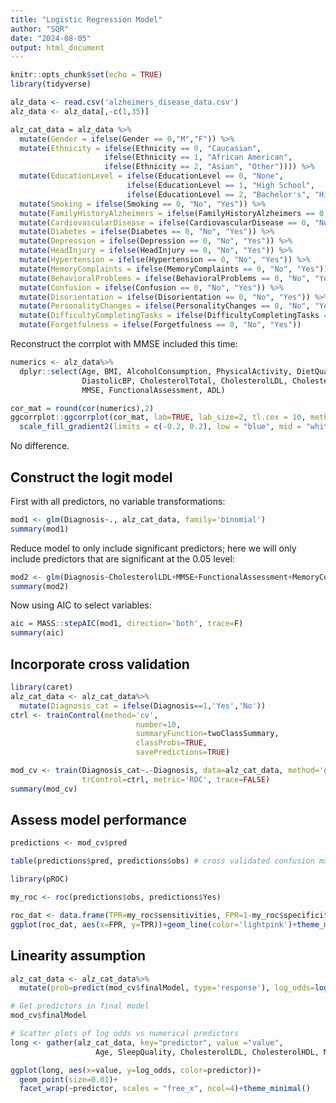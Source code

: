 ```yaml
---
title: "Logistic Regression Model"
author: "SQR"
date: "2024-08-05"
output: html_document
---
```


```r
knitr::opts_chunk$set(echo = TRUE)
library(tidyverse)
```

```r
alz_data <- read.csv('alzheimers_disease_data.csv')
alz_data <- alz_data[,-c(1,35)] 
```

```r
alz_cat_data = alz_data %>%
  mutate(Gender = ifelse(Gender == 0,"M","F")) %>%
  mutate(Ethnicity = ifelse(Ethnicity == 0, "Caucasian",
                     ifelse(Ethnicity == 1, "African American",
                     ifelse(Ethnicity == 2, "Asian", "Other")))) %>%
  mutate(EducationLevel = ifelse(EducationLevel == 0, "None",
                          ifelse(EducationLevel == 1, "High School",
                          ifelse(EducationLevel == 2, "Bachelor's", "Higher")))) %>%
  mutate(Smoking = ifelse(Smoking == 0, "No", "Yes")) %>%
  mutate(FamilyHistoryAlzheimers = ifelse(FamilyHistoryAlzheimers == 0, "No", "Yes")) %>%
  mutate(CardiovascularDisease = ifelse(CardiovascularDisease == 0, "No", "Yes")) %>%
  mutate(Diabetes = ifelse(Diabetes == 0, "No", "Yes")) %>%
  mutate(Depression = ifelse(Depression == 0, "No", "Yes")) %>%
  mutate(HeadInjury = ifelse(HeadInjury == 0, "No", "Yes")) %>%
  mutate(Hypertension = ifelse(Hypertension == 0, "No", "Yes")) %>%
  mutate(MemoryComplaints = ifelse(MemoryComplaints == 0, "No", "Yes")) %>%
  mutate(BehavioralProblems = ifelse(BehavioralProblems == 0, "No", "Yes")) %>%
  mutate(Confusion = ifelse(Confusion == 0, "No", "Yes")) %>%
  mutate(Disorientation = ifelse(Disorientation == 0, "No", "Yes")) %>%
  mutate(PersonalityChanges = ifelse(PersonalityChanges == 0, "No", "Yes")) %>%
  mutate(DifficultyCompletingTasks = ifelse(DifficultyCompletingTasks == 0, "No", "Yes")) %>%
  mutate(Forgetfulness = ifelse(Forgetfulness == 0, "No", "Yes"))
```


Reconstruct the corrplot with MMSE included this time:
```r
numerics <- alz_data%>%
  dplyr::select(Age, BMI, AlcoholConsumption, PhysicalActivity, DietQuality, SleepQuality, SystolicBP,
                DiastolicBP, CholesterolTotal, CholesterolLDL, CholesterolHDL, CholesterolTriglycerides,
                MMSE, FunctionalAssessment, ADL)

cor_mat = round(cor(numerics),2)
ggcorrplot::ggcorrplot(cor_mat, lab=TRUE, lab_size=2, tl.cex = 10, method = "square")+
  scale_fill_gradient2(limits = c(-0.2, 0.2), low = "blue", mid = "white", high = "red", midpoint = 0, space = "Lab", name = "Correlation")

```
No difference. 


## Construct the logit model

First with all predictors, no variable transformations:
```r
mod1 <- glm(Diagnosis~., alz_cat_data, family='binomial')
summary(mod1)
```

Reduce model to only include significant predictors; here we will only include predictors that are significant at the 0.05 level:
```r
mod2 <- glm(Diagnosis~CholesterolLDL+MMSE+FunctionalAssessment+MemoryComplaints+ADL, alz_data, family='binomial')
summary(mod2)
```

Now using AIC to select variables:
```r
aic = MASS::stepAIC(mod1, direction='both', trace=F)
summary(aic)
```


## Incorporate cross validation
```r
library(caret)
alz_cat_data <- alz_cat_data%>%
  mutate(Diagnosis_cat = ifelse(Diagnosis==1,'Yes','No'))
ctrl <- trainControl(method='cv',
                            number=10,
                            summaryFunction=twoClassSummary,
                            classProbs=TRUE,
                            savePredictions=TRUE)

mod_cv <- train(Diagnosis_cat~.-Diagnosis, data=alz_cat_data, method='glmStepAIC', family='binomial',
                trControl=ctrl, metric='ROC', trace=FALSE)
summary(mod_cv)
```


## Assess model performance
```r
predictions <- mod_cv$pred
```

```r
table(predictions$pred, predictions$obs) # cross validated confusion matrix
```

```r
library(pROC)

my_roc <- roc(predictions$obs, predictions$Yes)

roc_dat <- data.frame(TPR=my_roc$sensitivities, FPR=1-my_roc$specificities)
ggplot(roc_dat, aes(x=FPR, y=TPR))+geom_line(color='lightpink')+theme_minimal()
```

## Linearity assumption
```r
alz_cat_data <- alz_cat_data%>%
  mutate(prob=predict(mod_cv$finalModel, type='response'), log_odds=log(prob/(1-prob)))
```

```r
# Get predictors in final model
mod_cv$finalModel
```


```r
# Scatter plots of log odds vs numerical predictors
long <- gather(alz_cat_data, key="predictor", value ="value", 
                   Age, SleepQuality, CholesterolLDL, CholesterolHDL, MMSE, FunctionalAssessment, ADL)

ggplot(long, aes(x=value, y=log_odds, color=predictor))+
  geom_point(size=0.01)+
  facet_wrap(~predictor, scales = "free_x", ncol=4)+theme_minimal()
```


